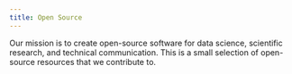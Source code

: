 ```yaml
---
title: Open Source
---
```


Our mission is to create open-source software for data science, scientific research, and technical communication. This is a small selection of open-source resources that we contribute to.

